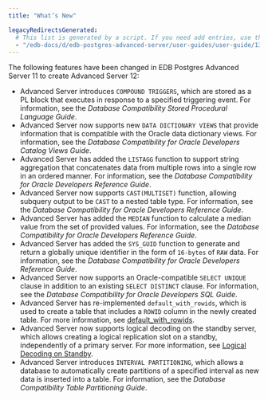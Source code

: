 ```yaml
---
title: "What’s New"

legacyRedirectsGenerated:
  # This list is generated by a script. If you need add entries, use the `legacyRedirects` key.
  - "/edb-docs/d/edb-postgres-advanced-server/user-guides/user-guide/13/introduction.html"
---
```


The following features have been changed in EDB Postgres Advanced Server 11 to create Advanced Server 12:

-   Advanced Server introduces `COMPOUND TRIGGERS`, which are stored as a PL block that executes in response to a specified triggering event. For information, see the *Database Compatibility Stored Procedural Language Guide*.
-   Advanced Server now supports new `DATA DICTIONARY VIEWS` that provide information that is compatible with the Oracle data dictionary views. For information, see the *Database Compatibility for Oracle Developers Catalog Views Guide*.
-   Advanced Server has added the `LISTAGG` function to support string aggregation that concatenates data from multiple rows into a single row in an ordered manner. For information, see the *Database Compatibility for Oracle Developers Reference Guide*.
-   Advanced Server now supports `CAST(MULTISET)` function, allowing subquery output to be `CAST` to a nested table type. For information, see the *Database Compatibility for Oracle Developers Reference Guide*.
-   Advanced Server has added the `MEDIAN` function to calculate a median value from the set of provided values. For information, see the *Database Compatibility for Oracle Developers Reference Guide*.
-   Advanced Server has added the `SYS_GUID` function to generate and return a globally unique identifier in the form of `16-bytes` of `RAW` data. For information, see the *Database Compatibility for Oracle Developers Reference Guide*.
-   Advanced Server now supports an Oracle-compatible `SELECT UNIQUE` clause in addition to an existing `SELECT DISTINCT` clause. For information, see the *Database Compatibility for Oracle Developers SQL Guide*.
-   Advanced Server has re-implemented `default_with_rowids`, which is used to create a table that includes a `ROWID` column in the newly created table. For more information, see [default_with_rowids](../03_database_administration/01_configuration_parameters/03_configuration_parameters_by_functionality/11_compatibility_options/#default_with_rowids). 
-   Advanced Server now supports logical decoding on the standby server, which allows creating a logical replication slot on a standby, independently of a primary server. For more information, see [Logical Decoding on Standby](../15_enhanced_sql_and_other_misc_features/#logical_decoding_on_standby).
-   Advanced Server introduces `INTERVAL PARTITIONING`, which allows a database to automatically create partitions of a specified interval as new data is inserted into a table. For information, see the *Database Compatibility Table Partitioning Guide*.

